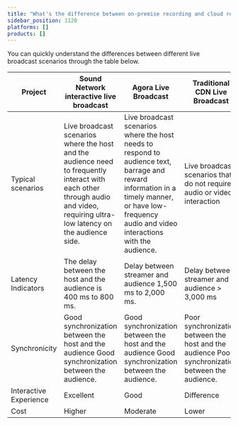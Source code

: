 ```yaml
---
title: "What's the difference between on-premise recording and cloud recording?"
sidebar_position: 1120
platforms: []
products: []
---
```



You can quickly understand the differences between different live broadcast scenarios through the table below.

| Project                | Sound Network interactive live broadcast | Agora Live Broadcast | Traditional CDN Live Broadcast |
|------------------------|------------------------------------------|----------------------|---------------------------------|
| Typical scenarios      | Live broadcast scenarios where the host and the audience need to frequently interact with each other through audio and video, requiring ultra-low latency on the audience side. | Live broadcast scenarios where the host needs to respond to audience text, barrage and reward information in a timely manner, or have low-frequency audio and video interactions with the audience. | Live broadcast scenarios that do not require audio or video interaction |
| Latency Indicators     | The delay between the host and the audience is 400 ms to 800 ms. | Delay between streamer and audience 1,500 ms to 2,000 ms. | Delay between streamer and audience > 3,000 ms |
| Synchronicity          | Good synchronization between the host and the audience Good synchronization between the audience. | Good synchronization between the host and the audience Good synchronization between the audience. | Poor synchronization between the host and the audience Poor synchronization between the audience. |
| Interactive Experience | Excellent | Good | Difference |
| Cost                   | Higher | Moderate | Lower |
